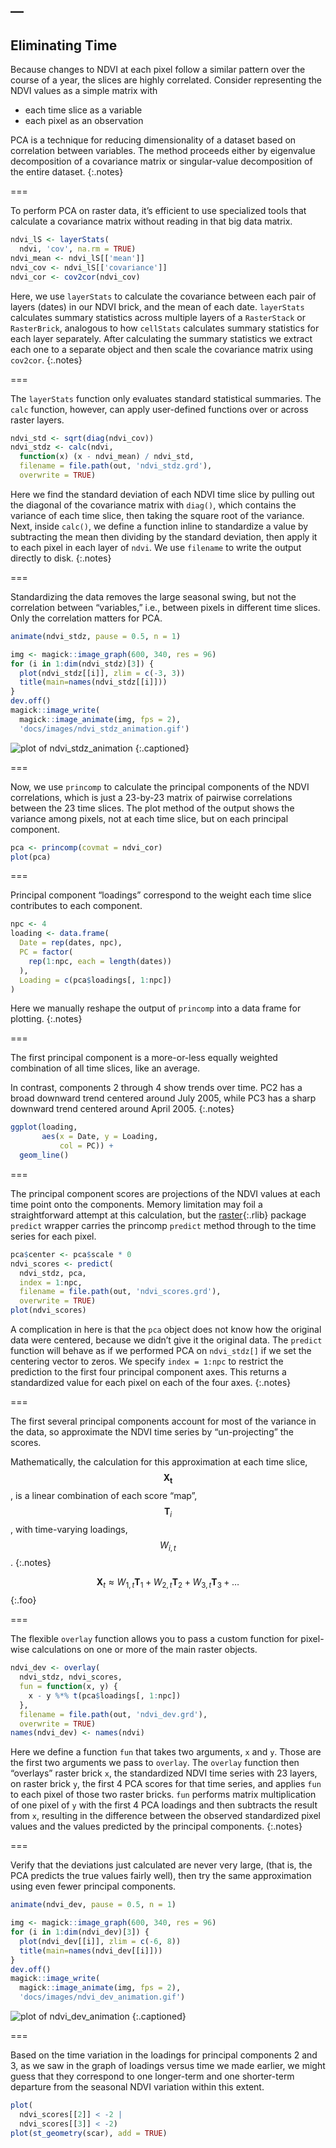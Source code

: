 ---
---

## Eliminating Time

Because changes to NDVI at each pixel follow a similar pattern over the course
of a year, the slices are highly correlated. Consider representing the NDVI
values as a simple matrix with

- each time slice as a variable
- each pixel as an observation

PCA is a technique for reducing dimensionality of a dataset based on correlation
between variables. The method proceeds either by eigenvalue decomposition of a
covariance matrix or singular-value decomposition of the entire dataset.
{:.notes}

===

To perform PCA on raster data, it's efficient to use specialized tools that
calculate a covariance matrix without reading in that big data matrix.

```r
ndvi_lS <- layerStats(
  ndvi, 'cov', na.rm = TRUE)
ndvi_mean <- ndvi_lS[['mean']]
ndvi_cov <- ndvi_lS[['covariance']]
ndvi_cor <- cov2cor(ndvi_cov)
```

Here, we use `layerStats` to calculate the covariance between each pair of
layers (dates) in our NDVI brick, and the mean of each date. 
`layerStats` calculates summary statistics 
across multiple layers of a `RasterStack` or `RasterBrick`, analogous to how 
`cellStats` calculates summary statistics for each layer separately. After
calculating the summary statistics we extract each one to a separate object 
and then scale the covariance matrix using `cov2cor`.
{:.notes}

===

The `layerStats` function only evaluates standard statistical summaries. The
`calc` function, however, can apply user-defined functions over or across raster
layers.

```r
ndvi_std <- sqrt(diag(ndvi_cov))
ndvi_stdz <- calc(ndvi,
  function(x) (x - ndvi_mean) / ndvi_std,
  filename = file.path(out, 'ndvi_stdz.grd'),
  overwrite = TRUE)
```

Here we find the standard deviation of each NDVI time slice by pulling out
the diagonal of the covariance matrix with `diag()`, which contains the variance of
each time slice, then taking the square root of the variance. Next, inside `calc()`,
we define a function inline to standardize a value by subtracting the mean then
dividing by the standard deviation, then apply it
to each pixel in each layer of `ndvi`. We use `filename` to write the output
directly to disk.
{:.notes}

===

Standardizing the data removes the large seasonal swing, but not the correlation
between "variables," i.e., between pixels in different time slices. Only the
correlation matters for PCA.

```r
animate(ndvi_stdz, pause = 0.5, n = 1)
```
```r
img <- magick::image_graph(600, 340, res = 96)
for (i in 1:dim(ndvi_stdz)[3]) {
  plot(ndvi_stdz[[i]], zlim = c(-3, 3))
  title(main=names(ndvi_stdz[[i]]))
}
dev.off()
magick::image_write(
  magick::image_animate(img, fps = 2),
  'docs/images/ndvi_stdz_animation.gif')
```
![plot of ndvi_stdz_animation]({% include asset.html path="images/ndvi_stdz_animation.gif" %})
{:.captioned}

===

Now, we use `princomp` to calculate the principal components of the NDVI correlations,
which is just a 23-by-23 matrix of pairwise correlations between the 23 time
slices. The plot method of the output shows the variance among pixels, not at
each time slice, but on each principal component.

```r
pca <- princomp(covmat = ndvi_cor)
plot(pca)
```

===

Principal component "loadings" correspond to the weight each time slice
contributes to each component.

```r
npc <- 4
loading <- data.frame(
  Date = rep(dates, npc), 
  PC = factor(
    rep(1:npc, each = length(dates))
  ),
  Loading = c(pca$loadings[, 1:npc])
)
```

Here we manually reshape the output of `princomp` into a data frame for plotting.
{:.notes}

===

The first principal component is a more-or-less equally weighted combination of
all time slices, like an average.

In contrast, components 2 through 4 show trends over time. PC2 has a broad downward trend
centered around July 2005, while PC3 has a sharp downward trend centered around 
April 2005.
{:.notes}

```r
ggplot(loading,
       aes(x = Date, y = Loading,
           col = PC)) +
  geom_line()
```

===

The principal component scores are projections of the NDVI values at each time
point onto the components. Memory limitation may foil a straightforward attempt at this calculation, but the [raster](){:.rlib}
package `predict` wrapper carries the princomp `predict` method through to
the time series for each pixel.

```r
pca$center <- pca$scale * 0
ndvi_scores <- predict(
  ndvi_stdz, pca,
  index = 1:npc,
  filename = file.path(out, 'ndvi_scores.grd'),
  overwrite = TRUE)
plot(ndvi_scores)
```

A complication in here is that the `pca` object does not know how the original
data were centered, because we didn't give it the original data. The `predict`
function will behave as if we performed PCA on `ndvi_stdz[]` if we set the
centering vector to zeros. We specify `index = 1:npc` to restrict the 
prediction to the first four principal component axes. 
This returns a standardized value for each pixel on each of the four axes.
{:.notes}

===

The first several principal components account for most of the variance in the
data, so approximate the NDVI time series by "un-projecting" the scores.

Mathematically, the calculation for this approximation at each time slice,
$$\mathbf{X_t}$$, is a linear combination of each score "map", $$\mathbf{T}_i$$, with
time-varying loadings, $$W_{i,t}$$.
{:.notes}

$$\mathbf{X}_t \approx W_{1,t} \mathbf{T}_1 + W_{2,t} \mathbf{T}_2 + W_{3,t} \mathbf{T}_3 + \dots$$
{:.foo}

===

The flexible `overlay` function allows you to pass a custom function for
pixel-wise calculations on one or more of the main raster objects.

```r
ndvi_dev <- overlay(
  ndvi_stdz, ndvi_scores,
  fun = function(x, y) {
    x - y %*% t(pca$loadings[, 1:npc])
  },
  filename = file.path(out, 'ndvi_dev.grd'),
  overwrite = TRUE)
names(ndvi_dev) <- names(ndvi)
```

Here we define a function `fun` that takes two arguments, `x` and `y`. Those
are the first two arguments we pass to `overlay`. The `overlay` function then 
"overlays" raster brick `x`, the standardized NDVI time series with 23 layers, on raster brick `y`,
the first 4 PCA scores for that time series, and applies `fun` to each pixel 
of those two raster bricks. `fun` performs matrix multiplication of one pixel of `y` with
the first 4 PCA loadings and then subtracts the result from `x`, resulting in the 
difference between the observed standardized pixel values and the values 
predicted by the principal components.
{:.notes}

===

Verify that the deviations just calculated are never very large,
(that is, the PCA predicts the true values fairly well),
then try the same approximation using even fewer principal components.

```r
animate(ndvi_dev, pause = 0.5, n = 1)
```
```r
img <- magick::image_graph(600, 340, res = 96)
for (i in 1:dim(ndvi_dev)[3]) {
  plot(ndvi_dev[[i]], zlim = c(-6, 8))
  title(main=names(ndvi_dev[[i]]))
}
dev.off()
magick::image_write(
  magick::image_animate(img, fps = 2),
  'docs/images/ndvi_dev_animation.gif')
```
![plot of ndvi_dev_animation]({% include asset.html path="images/ndvi_dev_animation.gif" %})
{:.captioned}

===

Based on the time variation in the loadings for principal components 2 and 3,
as we saw in the graph of loadings versus time we made earlier, we
might guess that they correspond to one longer-term and one shorter-term
departure from the seasonal NDVI variation within this extent.

```r
plot(
  ndvi_scores[[2]] < -2 |
  ndvi_scores[[3]] < -2)
plot(st_geometry(scar), add = TRUE)
```
